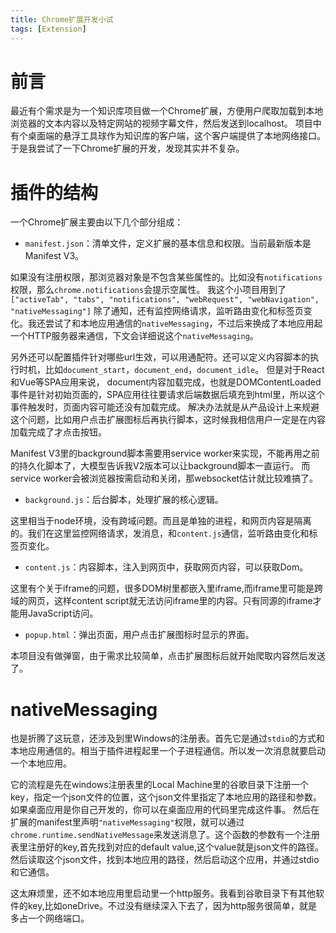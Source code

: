 ```yaml
---
title: Chrome扩展开发小试
tags: [Extension]
---
```


# 前言
最近有个需求是为一个知识库项目做一个Chrome扩展，方便用户爬取加载到本地浏览器的文本内容以及特定网站的视频字幕文件，然后发送到localhost。
项目中有个桌面端的悬浮工具球作为知识库的客户端，这个客户端提供了本地网络接口。于是我尝试了一下Chrome扩展的开发，发现其实并不复杂。

# 插件的结构
一个Chrome扩展主要由以下几个部分组成：
- `manifest.json`：清单文件，定义扩展的基本信息和权限。当前最新版本是Manifest V3。

如果没有注册权限，那浏览器对象是不包含某些属性的。比如没有`notifications`权限，那么`chrome.notifications`会提示空属性。
我这个小项目用到了`["activeTab", "tabs", "notifications", "webRequest", "webNavigation", "nativeMessaging"]`
除了通知，还有监控网络请求，监听路由变化和标签页变化。我还尝试了和本地应用通信的`nativeMessaging`，不过后来换成了本地应用起一个HTTP服务器来通信，下文会详细说这个`nativeMessaging`。

另外还可以配置插件针对哪些url生效，可以用通配符。还可以定义内容脚本的执行时机，比如`document_start`，`document_end`，`document_idle`。 但是对于React和Vue等SPA应用来说，
document内容加载完成，也就是DOMContentLoaded事件是针对初始页面的，SPA应用往往要请求后端数据后填充到html里，所以这个事件触发时，页面内容可能还没有加载完成。
解决办法就是从产品设计上来规避这个问题，比如用户点击扩展图标后再执行脚本，这时候我相信用户一定是在内容加载完成了才点击按钮。

Manifest V3里的background脚本需要用service worker来实现，不能再用之前的持久化脚本了，大模型告诉我V2版本可以让background脚本一直运行。
而service worker会被浏览器按需启动和关闭，那websocket估计就比较难搞了。

- `background.js`：后台脚本，处理扩展的核心逻辑。

这里相当于node环境，没有跨域问题。而且是单独的进程，和网页内容是隔离的。我们在这里监控网络请求，发消息，和`content.js`通信，监听路由变化和标签页变化。

- `content.js`：内容脚本，注入到网页中，获取网页内容，可以获取Dom。

这里有个关于iframe的问题，很多DOM树里都嵌入里iframe,而iframe里可能是跨域的网页，这样content script就无法访问iframe里的内容。只有同源的iframe才能用JavaScript访问。

- `popup.html`：弹出页面，用户点击扩展图标时显示的界面。

本项目没有做弹窗，由于需求比较简单，点击扩展图标后就开始爬取内容然后发送了。

# nativeMessaging
也是折腾了这玩意，还涉及到里Windows的注册表。首先它是通过`stdio`的方式和本地应用通信的。相当于插件进程起里一个子进程通信。所以发一次消息就要启动一个本地应用。

它的流程是先在windows注册表里的Local Machine里的谷歌目录下注册一个key，指定一个json文件的位置，这个json文件里指定了本地应用的路径和参数。如果桌面应用是你自己开发的，你可以在桌面应用的代码里完成这件事。
然后在扩展的manifest里声明`"nativeMessaging"`权限，就可以通过`chrome.runtime.sendNativeMessage`来发送消息了。这个函数的参数有一个注册表里注册好的key,首先找到对应的default value,这个value就是json文件的路径。
然后读取这个json文件，找到本地应用的路径，然后启动这个应用，并通过stdio和它通信。

这太麻烦里，还不如本地应用里启动里一个http服务。我看到谷歌目录下有其他软件的key,比如oneDrive。不过没有继续深入下去了，因为http服务很简单，就是多占一个网络端口。
